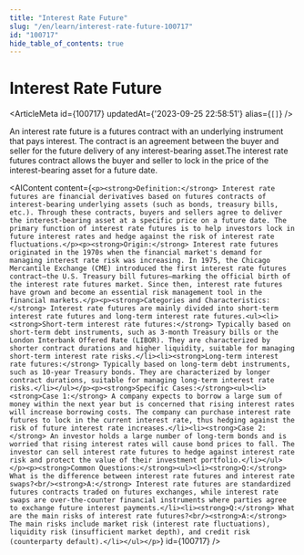 ```yaml
---
title: "Interest Rate Future"
slug: "/en/learn/interest-rate-future-100717"
id: "100717"
hide_table_of_contents: true
---
```



# Interest Rate Future

<ArticleMeta id={100717} updatedAt={'2023-09-25 22:58:51'} alias={`[]`} />
<div className='border-solid border-b border-t-0 my-4 border-[var(--ifm-color-gray-300)]' />

An interest rate future is a futures contract with an underlying instrument that pays interest. The contract is an agreement between the buyer and seller for the future delivery of any interest-bearing asset.The interest rate futures contract allows the buyer and seller to lock in the price of the interest-bearing asset for a future date.

<AIContent content={`<p><strong>Definition:</strong> Interest rate futures are financial derivatives based on futures contracts of interest-bearing underlying assets (such as bonds, treasury bills, etc.). Through these contracts, buyers and sellers agree to deliver the interest-bearing asset at a specific price on a future date. The primary function of interest rate futures is to help investors lock in future interest rates and hedge against the risk of interest rate fluctuations.</p><p><strong>Origin:</strong> Interest rate futures originated in the 1970s when the financial market's demand for managing interest rate risk was increasing. In 1975, the Chicago Mercantile Exchange (CME) introduced the first interest rate futures contract—the U.S. Treasury bill futures—marking the official birth of the interest rate futures market. Since then, interest rate futures have grown and become an essential risk management tool in the financial markets.</p><p><strong>Categories and Characteristics:</strong> Interest rate futures are mainly divided into short-term interest rate futures and long-term interest rate futures.<ul><li><strong>Short-term interest rate futures:</strong> Typically based on short-term debt instruments, such as 3-month Treasury bills or the London Interbank Offered Rate (LIBOR). They are characterized by shorter contract durations and higher liquidity, suitable for managing short-term interest rate risks.</li><li><strong>Long-term interest rate futures:</strong> Typically based on long-term debt instruments, such as 10-year Treasury bonds. They are characterized by longer contract durations, suitable for managing long-term interest rate risks.</li></ul></p><p><strong>Specific Cases:</strong><ul><li><strong>Case 1:</strong> A company expects to borrow a large sum of money within the next year but is concerned that rising interest rates will increase borrowing costs. The company can purchase interest rate futures to lock in the current interest rate, thus hedging against the risk of future interest rate increases.</li><li><strong>Case 2:</strong> An investor holds a large number of long-term bonds and is worried that rising interest rates will cause bond prices to fall. The investor can sell interest rate futures to hedge against interest rate risk and protect the value of their investment portfolio.</li></ul></p><p><strong>Common Questions:</strong><ul><li><strong>Q:</strong> What is the difference between interest rate futures and interest rate swaps?<br/><strong>A:</strong> Interest rate futures are standardized futures contracts traded on futures exchanges, while interest rate swaps are over-the-counter financial instruments where parties agree to exchange future interest payments.</li><li><strong>Q:</strong> What are the main risks of interest rate futures?<br/><strong>A:</strong> The main risks include market risk (interest rate fluctuations), liquidity risk (insufficient market depth), and credit risk (counterparty default).</li></ul></p>`} id={100717} />
